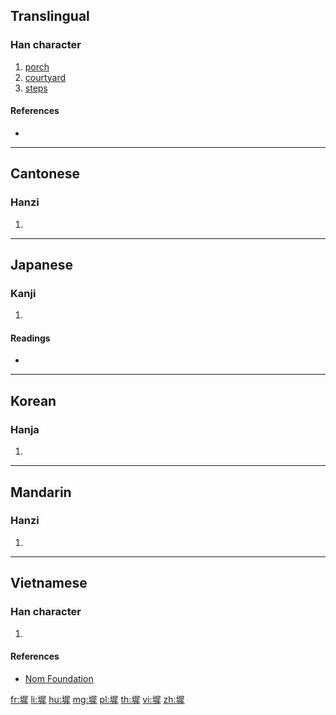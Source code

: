 {{character info/new}}
==Translingual==

===Han character===
{{Han char|rn=32|rad=土|as=11|sn=14|four=47153|canj=GSEQ|ids=⿰土犀}}

# [[porch]]
# [[courtyard]]
# [[step]]s

====References====
* {{Han ref|kx=0237.120|dkj=05404|dj=0475.190|hdz=10489.120|uh=5880|ud=22656|bh=BC55|bd=48213}}

----

==Cantonese==

===Hanzi===
{{yue-hanzi|jyut=|y=chi4}}

# {{defn|lang=yue|sort=土11}}

----

==Japanese==

===Kanji===
{{ja-kanji|grade=|rs=土11}}

# {{defn|lang=ja|sort=土11}}

====Readings====
* {{ja-readings|on=[[ち]] (chi), [[じ]] (ji)|kun=[[きざはし]] (kizahashi), [[す]] (su)}}

----

==Korean==

===Hanja===
{{ko-hanja|hangeul=지|rv=ji|mr=chi}}

# {{defn|lang=ko|sort=土11}}

----

==Mandarin==

===Hanzi===
{{cmn-hanzi|pin=[[chí]] ([[chi2]])|wg=ch'ih<sup>2</sup>}}

# {{defn|lang=cmn|sort=土11}}

----

==Vietnamese==

===Han character===
{{vi-hantu|[[trì]]|rs=土11}}

# {{defn|lang=vi|sort=土11}}

====References====
* [http://nomfoundation.org/common/nom_details.php?codepoint=5880 Nom Foundation]

[[fr:墀]]
[[li:墀]]
[[hu:墀]]
[[mg:墀]]
[[pl:墀]]
[[th:墀]]
[[vi:墀]]
[[zh:墀]]